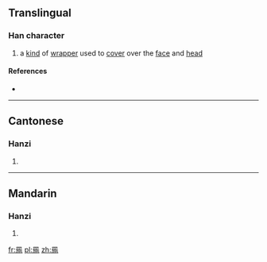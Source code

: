 ==Translingual==

===Han character===
{{Han char|rn=13|rad=冂|as=11|sn=13|four=|canj=日卜尸木 (AYSD)|ids=⿱[[⺜]][[施]]}}

# a [[kind]] of [[wrapper]] used to [[cover]] over the [[face]] and [[head]]

====References====
* {{Han ref|kx=0130.020|hdz=21526.050|uh=34BE|ud=13502}}

----

==Cantonese==

===Hanzi===
{{yue-hanzi|jyut=[[si6]]|y=si6}}

# {{defn|lang=yue|sort=冂11}}

----

==Mandarin==

===Hanzi===
{{cmn-hanzi|pin=[[shì]] ([[shi4]])|wg=shih<sup>4</sup>}}

# {{defn|lang=cmn|sort=冂11}}

[[fr:㒾]]
[[pl:㒾]]
[[zh:㒾]]